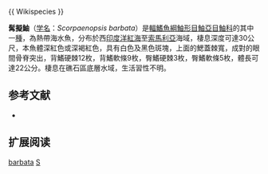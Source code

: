 {{Speciesbox
| name = 髯擬鮋
| image = 
| image_width = 250px
| status = NE
| status_system = IUCN3.1
| genus = Scorpaenopsis
| species = barbata
| authority =  [[爱德华·吕佩尔|Rüppell]], 1838
| synonyms = *''Scorpaena barbata, Rüppell, 1838''
}}{{ Wikispecies }}

'''髯擬鮋'''（[[学名|学名]]：''Scorpaenopsis barbata''）是[[輻鰭魚綱|輻鰭魚綱]][[鮋形目|鮋形目]][[鮋亞目|鮋亞目]][[鮋科|鮋科]]的其中一[[種|種]]，為熱帶海水魚，分布於西[[印度洋|印度洋]][[紅海|紅海]]至[[索馬利亞|索馬利亞]]海域，棲息深度可達30公尺，本魚體深紅色或深褐紅色，具有白色及黑色斑塊，上面的鰓蓋棘寬，成對的眼間骨脊突出，背鰭硬棘12枚，背鰭軟條9枚，臀鰭硬棘3枚，臀鰭軟條5枚，體長可達22公分。棲息在礁石區底層水域，生活習性不明。

==参考文献==
*{{FishBase_species|genus=Scorpaenopsis|species=barbata|year=2014|month=7}}

== 扩展阅读 ==
{{refbegin}}
{{wikispecies-inline|Scorpaenopsis barbata|髯擬鮋}}
{{refend}}
{{Taxonbar|from=Q2119816}}

[[Category:擬鮋屬|barbata]]
[[Category:1838年描述的鱼类|S]]


{{鮋形目小作品}}